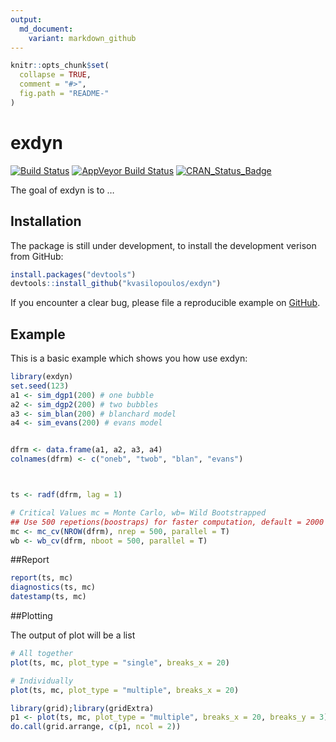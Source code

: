 ```yaml
---
output:
  md_document:
    variant: markdown_github
---
```


<!-- README.md is generated from README.Rmd. Please edit that file -->

```r
knitr::opts_chunk$set(
  collapse = TRUE,
  comment = "#>",
  fig.path = "README-"
)
```



# exdyn

[![Build Status](https://travis-ci.org/kvasilopoulos/exdyn.svg?branch=master)](https://travis-ci.org/kvasilopoulos/exdyn)
[![AppVeyor Build Status](https://ci.appveyor.com/api/projects/status/github/kvasilopoulos/exdyn?branch=master&svg=true)](https://ci.appveyor.com/project/kvasilopoulos/exdyn)
[![CRAN_Status_Badge](http://www.r-pkg.org/badges/version/exdyn)](http://cran.r-project.org/package=exdyn)

The goal of exdyn is to ...

## Installation

The package is still under development, to install the development verison from GitHub:

```r
install.packages("devtools")
devtools::install_github("kvasilopoulos/exdyn")
```
If you encounter a clear bug, please file a reproducible example on [GitHub](https://github.com/kvasilopoulos/exdyn/issues).

## Example

This is a basic example which shows you how use exdyn:

```r
library(exdyn)
set.seed(123)
a1 <- sim_dgp1(200) # one bubble
a2 <- sim_dgp2(200) # two bubbles
a3 <- sim_blan(200) # blanchard model
a4 <- sim_evans(200) # evans model


dfrm <- data.frame(a1, a2, a3, a4)
colnames(dfrm) <- c("oneb", "twob", "blan", "evans")



ts <- radf(dfrm, lag = 1)

# Critical Values mc = Monte Carlo, wb= Wild Bootstrapped
## Use 500 repetions(boostraps) for faster computation, default = 2000
mc <- mc_cv(NROW(dfrm), nrep = 500, parallel = T)
wb <- wb_cv(dfrm, nboot = 500, parallel = T)

```


##Report

```r
report(ts, mc)
diagnostics(ts, mc)
datestamp(ts, mc)

```

##Plotting

The output of plot will be a list

```r

# All together
plot(ts, mc, plot_type = "single", breaks_x = 20)

# Individually
plot(ts, mc, plot_type = "multiple", breaks_x = 20)

library(grid);library(gridExtra)
p1 <- plot(ts, mc, plot_type = "multiple", breaks_x = 20, breaks_y = 3)
do.call(grid.arrange, c(p1, ncol = 2))
```

